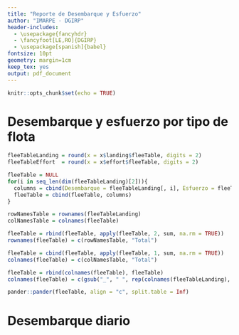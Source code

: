 ```yaml
---
title: "Reporte de Desembarque y Esfuerzo"
author: "IMARPE - DGIRP"
header-includes:
  - \usepackage{fancyhdr}
  - \fancyfoot[LE,RO]{DGIRP}
  - \usepackage[spanish]{babel}
fontsize: 10pt
geometry: margin=1cm
keep_tex: yes
output: pdf_document
---
```


\pagenumbering{gobble}

```r
knitr::opts_chunk$set(echo = TRUE)
```

# Desembarque y esfuerzo por tipo de flota
```r
fleeTableLanding = round(x = x$landing$fleeTable, digits = 2)
fleeTableEffort  = round(x = x$effort$fleeTable, digits = 2)

fleeTable = NULL
for(i in seq_len(dim(fleeTableLanding)[2])){
  columns = cbind(Desembarque = fleeTableLanding[, i], Esfuerzo = fleeTableEffort[, i])
  fleeTable = cbind(fleeTable, columns)
}

rowNamesTable = rownames(fleeTableLanding)
colNamesTable = colnames(fleeTable)

fleeTable = rbind(fleeTable, apply(fleeTable, 2, sum, na.rm = TRUE))
rownames(fleeTable) = c(rowNamesTable, "Total")

fleeTable = cbind(fleeTable, apply(fleeTable, 1, sum, na.rm = TRUE))
colnames(fleeTable) = c(colNamesTable, "Total")

fleeTable = rbind(colnames(fleeTable), fleeTable)
colnames(fleeTable) = c(gsub("_", " ", rep(colnames(fleeTableLanding), each = 2) ), "")

pander::pander(fleeTable, align = "c", split.table = Inf)
```
\pagebreak

# Desembarque diario
